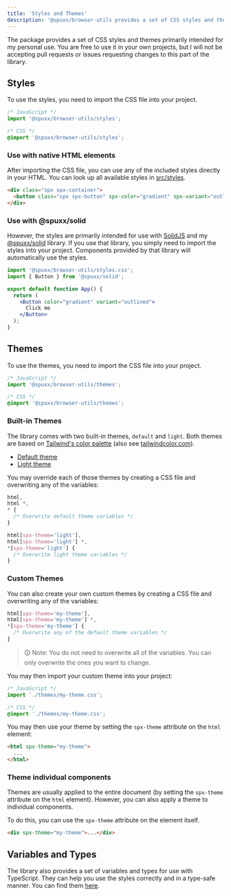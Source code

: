 ```yaml
---
title: 'Styles and Themes'
description: '@spuxx/browser-utils provides a set of CSS styles and themes primarily intended for my personal use.'
---
```


The package provides a set of CSS styles and themes primarily intended for my personal use. You are free to use it in your own projects, but I will not be accepting pull requests or issues requesting changes to this part of the library.

## Styles

To use the styles, you need to import the CSS file into your project.

```js
/* JavaScript */
import '@spuxx/browser-utils/styles';
```

```css
/* CSS */
@import '@spuxx/browser-utils/styles';
```

### Use with native HTML elements

After importing the CSS file, you can use any of the included styles directly in your HTML.
You can look up all available styles in [src/styles](https://github.com/spuxx-dev/jslibs/tree/main/packages/browser-utils/src/styles).

```html
<div class="spx spx-container">
  <button class="spx spx-button" spx-color="gradient" spx-variant="outlined">Click me</button>
</div>
```

### Use with @spuxx/solid

However, the styles are primarily intended for use with [SolidJS](https://www.solidjs.com/) and my [@spuxx/solid](https://spuxx-dev.github.io/jslibs/browser-utils) library.
If you use that library, you simply need to import the styles into your project. Components provided by that library will automatically use the styles.

```jsx
import '@spuxx/browser-utils/styles.css';
import { Button } from '@spuxx/solid';

export default function App() {
  return (
    <Button color="gradient" variant="outlined">
      Click me
    </Button>
  );
}
```

## Themes

To use the themes, you need to import the CSS file into your project.

```js
/* JavaScript */
import '@spuxx/browser-utils/themes';
```

```css
/* CSS */
@import '@spuxx/browser-utils/themes';
```

### Built-in Themes

The library comes with two built-in themes, `default` and `light`.
Both themes are based on [Tailwind's color palette](https://tailwindcss.com/docs/customizing-colors)
(also see [tailwindcolor.com](https://tailwindcolor.com/)).

- [Default theme](packages/browser-utils/themes/default.theme.css)
- [Light theme](packages/browser-utils/themes/light.theme.css)

You may override each of those themes by creating a CSS file and overwriting any of the variables:

```css
html,
html *,
* {
  /* Overwrite default theme variables */
}

html[spx-theme='light'],
html[spx-theme='light'] *,
*[spx-theme='light'] {
  /* Overwrite light theme variables */
}
```

### Custom Themes

You can also create your own custom themes by creating a CSS file and overwriting any of the variables:

```css
html[spx-theme='my-theme'],
html[spx-theme='my-theme'] *,
*[spx-theme='my-theme'] {
  /* Overwrite any of the default theme variables */
}
```

> 🛈 Note: You do not need to overwrite all of the variables. You can only overwrite the ones you want to change.

You may then import your custom theme into your project:

```js
/* JavaScript */
import './themes/my-theme.css';
```

```css
/* CSS */
@import './themes/my-theme.css';
```

You may then use your theme by setting the `spx-theme` attribute on the `html` element:

```html
<html spx-theme="my-theme">
  ...
</html>
```

### Theme individual components

Themes are usually applied to the entire document (by setting the `spx-theme` attribute on the `html` element).
However, you can also apply a theme to individual components.

To do this, you can use the `spx-theme` attribute on the element itself.

```html
<div spx-theme="my-theme">...</div>
```

## Variables and Types

The library also provides a set of variables and types for use with TypeScript. They can help you use the styles correctly and in a type-safe manner. You can find them [here](types/styles).
